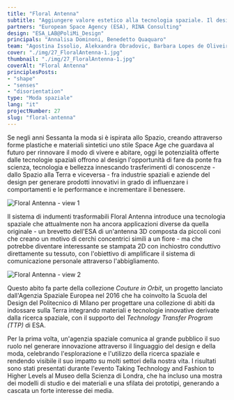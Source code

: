 ```yaml
---
title: "Floral Antenna"
subtitle: "Aggiungere valore estetico alla tecnologia spaziale. Il design di un brevetto ESA per un'antenna 3D è stampato su tessuto con inchiostro conduttivo."
partners: "European Space Agency (ESA), RINA Consulting"
design: "ESA_LAB@PoliMi_Design"
principals: "Annalisa Dominoni, Benedetto Quaquaro"
team: "Agostina Issolio, Alekxandra Obradovic, Barbara Lopes de Oliveira"
cover: "./img/27_FloralAntenna-1.jpg"
thumbnail: "./img/27_FloralAntenna-1.jpg"
coverAlt: "Floral Antenna"
principlesPosts: 
- "shape"
- "senses"
- "disorientation"
type: "Moda spaziale"
lang: "it"
projectNumber: 27
slug: "floral-antenna"
---
```



Se negli anni Sessanta la moda si è ispirata allo Spazio, creando attraverso forme plastiche e materiali sintetici uno stile Space Age che guardava al futuro per rinnovare il modo di vivere e abitare, oggi le potenzialità offerte dalle tecnologie spaziali offrono al design l'opportunità di fare da ponte fra scienza, tecnologia e bellezza innescando trasferimenti di conoscenze - dallo Spazio alla Terra e viceversa - fra industrie spaziali e aziende del design per generare prodotti innovativi in grado di influenzare i comportamenti e le performance e incrementare il benessere.

<Image src={Image2} alt="Floral Antenna - view 1" class="w-full h-auto"/>

Il sistema di indumenti trasformabili Floral Antenna introduce una tecnologia spaziale che attualmente non ha ancora applicazioni diverse da quella originale - un brevetto dell'ESA di un'antenna 3D composta da piccoli coni che creano un motivo di cerchi concentrici simili a un fiore - ma che potrebbe diventare interessante se stampata 2D con inchiostro conduttivo direttamente su tessuto, con l'obiettivo di amplificare il sistema di comunicazione personale attraverso l'abbigliamento.

<Image src={Image1} alt="Floral Antenna - view 2" class="w-full h-auto"/>

Questo abito fa parte della collezione <em>Couture in Orbit</em>, un progetto lanciato dall'Agenzia Spaziale Europea nel 2016 che ha coinvolto la Scuola del Design del Politecnico di Milano per progettare una collezione di abiti da indossare sulla Terra integrando materiali e tecnologie innovative derivate dalla ricerca spaziale, con il supporto del <em>Technology Transfer Program (TTP)</em> di ESA.

​​Per la prima volta, un'agenzia spaziale comunica al grande pubblico il suo ruolo nel generare innovazione attraverso il linguaggio del design e della moda, celebrando l'esplorazione e l'utilizzo della ricerca spaziale e rendendo visibile il suo impatto su molti settori della nostra vita. I risultati sono stati presentati durante l'evento Taking Technology and Fashion to Higher Levels al Museo della Scienza di Londra, che ha incluso una mostra dei modelli di studio e dei materiali e una sfilata dei prototipi, generando a cascata un forte interesse dei media.